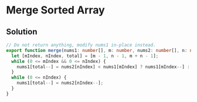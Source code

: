# Merge Sorted Array

## Solution

```typescript filename="solution.ts" copy
// Do not return anything, modify nums1 in-place instead.
export function merge(nums1: number[], m: number, nums2: number[], n: number): void {
  let [mIndex, nIndex, total] = [m - 1, n - 1, m + n - 1];
  while (0 <= mIndex && 0 <= nIndex) {
    nums1[total--] = nums2[nIndex] < nums1[mIndex] ? nums1[mIndex--] : nums2[nIndex--];
  }
  while (0 <= nIndex) {
    nums1[total--] = nums2[nIndex--];
  }
}
```
